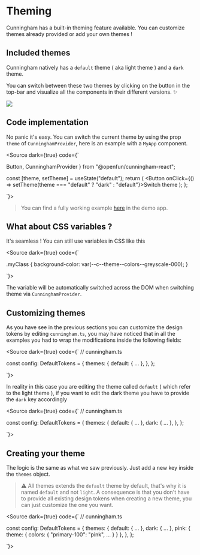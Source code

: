 
<Meta title="Getting Started/Theming"/>

# Theming

Cunningham has a built-in theming feature available. You can customize themes already provided or add your own themes !

## Included themes

Cunningham natively has a `default` theme ( aka light theme ) and a `dark` theme.

You can switch between these two themes by clicking on the button in the top-bar and visualize all the components in their
different versions. ✨

<div style={{textAlign: "center"}}>
  <img src="/switch-theme.gif"/>
</div>

## Code implementation

No panic it's easy. You can switch the current theme by using the prop `theme` of `CunninghamProvider`, here is an example
with a `MyApp` component.

<Source dark={true} code={`

  Button,
  CunninghamProvider
} from "@openfun/cunningham-react";

  const [theme, setTheme] = useState("default");
  return (
    <CunninghamProvider theme={theme}>
      <Button onClick={() => setTheme(theme === "default" ? "dark" : "default"}>Switch theme</Button>
    </CunninghamProvider>
  );
};

`}></Source>

> You can find a fully working example [here](https://github.com/openfun/cunningham/blob/main/apps/demo/src/App.tsx) in the demo app.

## What about CSS variables ?

It's seamless ! You can still use variables in CSS like this

<Source dark={true} code={`

.myClass {
  background-color: var(--c--theme--colors--greyscale-000);
}

`}></Source>

The variable will be automatically switched across the DOM when switching theme via `CunninghamProvider`.

## Customizing themes

As you have see in the previous sections you can customize the design tokens by editing `cunningham.ts`, you may have noticed
that in all the examples you had to wrap the modifications inside the following fields:

<Source dark={true} code={`
// cunningham.ts

const config: DefaultTokens = {
  themes: {
    default: {
      ...
    },
  },
};


`}></Source>

In reality in this case you are editing the theme called `default` ( which refer to the light theme ), if you want to edit
the dark theme you have to provide the `dark` key accordingly

<Source dark={true} code={`
// cunningham.ts

const config: DefaultTokens = {
  themes: {
    default: {
      ...
    },
    dark: {
      ...
    },
  },
};


`}></Source>

## Creating your theme

The logic is the same as what we saw previously. Just add a new key inside the `themes` object.

> ⚠️ All themes extends the `default` theme by default, that's why it is named `default` and not `light`. A consequence is that you don't have to provide all existing design tokens when creating a new theme, you can just customize the one you want.

<Source dark={true} code={`
// cunningham.ts

const config: DefaultTokens = {
  themes: {
    default: {
      ...
    },
    dark: {
      ...
    },
    pink: {
      theme: {
        colors: {
          "primary-100": "pink",
          ...
        }
      }
    },
  },
};


`}></Source>
